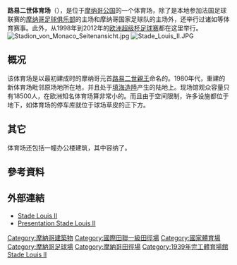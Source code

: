 {{Unreferenced|time=2021-09-09T23:36:07+00:00}}
{{Infobox Stadium
| stadium_name        = 路易二世体育场
| nickname            =
| image               = Monaco005.jpg
| fullname            =
| location            =[[摩纳哥|摩纳哥]][[芳特维耶|芳特维耶]]
| coordinates         ={{coord|display=title}}
| broke_ground        =
| built               =1980年代初（现场馆）
| opened              =1939年（原场馆）<br />1985年5月11日（现场馆）
| renovated           =
| expanded            =
| closed              =
| demolished          =
| owner               = [[摩納哥|摩納哥]]
| operator            = 摩納哥
| surface             = 草皮
| construction_cost   =
| architect           =
| structural engineer =
| services engineer   =
| general_contractor  =
| project_manager     =
| main_contractors    =
| former_names        =
| tenants             =[[摩纳哥足球俱乐部|摩纳哥足球俱乐部]]<br />[[摩纳哥国家足球队|摩纳哥国家足球队]]
| seating_capacity    = 16,360<ref>{{cite news |url= https://www.asmonaco.com/en/club/stade-louis-2/presentation-of-the-stade-louis-2 |title= Presentation of the Stade Louis-II |website= AS Monaco |access-date= 14 January 2020 |archive-date= 2021-10-23 |archive-url= https://web.archive.org/web/20211023093412/https://www.asmonaco.com/en/club/stade-louis-2/presentation-of-the-stade-louis-2/ |dead-url= no }}</ref>
| record_attendance   = 20,000 (AS摩納哥 vs [[桑普多利亞足球俱樂部|桑普多利亞]]，1990年4月3日)
| dimensions          =
| scoreboard          =
| website             = [http://www.stadelouis2.mc// 官方網站]

}}
'''路易二世体育场'''（{{lang-fr|Stade Louis II}}），是位于[[摩纳哥公国|摩纳哥公国]]的一个体育场，除了是本地参加法国足球联赛的[[摩纳哥足球俱乐部|摩纳哥足球俱乐部]]的主场和摩纳哥国家足球队的主场外，还举行过诸如{{link-en|IAAF世界田径决赛|IAAF World Athletics Final}}等体育赛事。此外，从1998年到2012年的[[欧洲超级杯|欧洲超级杯足球赛]]都在这里举行。
[[File:Stadion_von_Monaco_Seitenansicht.jpg|thumb]]
[[File:Stade_Louis_II.JPG|thumb]]
== 概况 ==
该体育场是以最初建成时的摩纳哥元首[[路易二世_(摩納哥)|路易二世親王]]命名的。1980年代，重建的新体育场毗邻原场地所在地，并且处于[[填海造陸|填海造陸]]产生的陆地上。现场馆观众容量只有18500人，在欧洲知名体育场算非常小的。而且由于空间限制，许多设施都位于地下，如体育场的停车库就位于球场草皮的正下方。

== 其它 ==
体育场还包括一幢办公楼建筑，其中容纳了{{link-en|摩纳哥国际大学|International University of Monaco}}。

==參考資料==
{{Reflist}}

==外部連結==
{{Commons category}}
* [http://www.stadelouis2.mc/ Stade Louis II] {{Wayback|url=http://www.stadelouis2.mc/ |date=20220125164418 }}
* [https://www.asmonaco.com/en/club/stade-louis-2/presentation-of-the-stade-louis-2/ Presentation Stade Louis II] {{Wayback|url=https://www.asmonaco.com/en/club/stade-louis-2/presentation-of-the-stade-louis-2/ |date=20211023093412 }}

{{DEFAULTSORT:Louis Ii}}
[[Category:摩納哥建築物|Category:摩納哥建築物]]
[[Category:國際田聯一級田徑場|Category:國際田聯一級田徑場]]
[[Category:國家體育場|Category:國家體育場]]
[[Category:摩納哥足球場|Category:摩納哥足球場]]
[[Category:摩納哥田徑場|Category:摩納哥田徑場]]
[[Category:1939年完工體育場館|Category:1939年完工體育場館]]
[[Category:1939年摩納哥建立|Stade Louis II]]